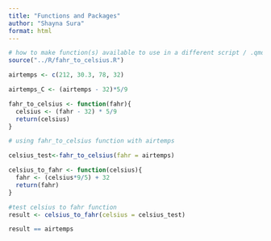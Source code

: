 ```yaml
---
title: "Functions and Packages"
author: "Shayna Sura"
format: html
---
```


```r
# how to make function(s) available to use in a different script / .qmd file.
source("../R/fahr_to_celsius.R")
```



```r
airtemps <- c(212, 30.3, 78, 32)

airtemps_C <- (airtemps - 32)*5/9
```

```r
fahr_to_celsius <- function(fahr){
  celsius <- (fahr - 32) * 5/9
  return(celsius)
}
```


```r
# using fahr_to_celsius function with airtemps

celsius_test<-fahr_to_celsius(fahr = airtemps)
```


```r
celsius_to_fahr <- function(celsius){
  fahr <- (celsius*9/5) + 32
  return(fahr)
}
```


```r
#test celsius to fahr function
result <- celsius_to_fahr(celsius = celsius_test)

result == airtemps

```


